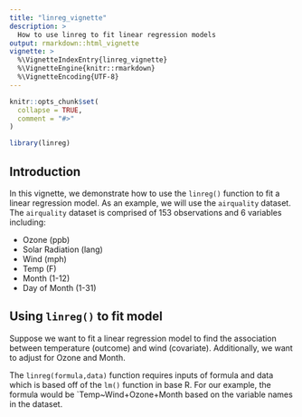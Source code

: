 ```yaml
---
title: "linreg_vignette"
description: >
  How to use linreg to fit linear regression models
output: rmarkdown::html_vignette
vignette: >
  %\VignetteIndexEntry{linreg_vignette}
  %\VignetteEngine{knitr::rmarkdown}
  %\VignetteEncoding{UTF-8}
---
```


```r
knitr::opts_chunk$set(
  collapse = TRUE,
  comment = "#>"
)
```

```r
library(linreg)
```

## Introduction

In this vignette, we demonstrate how to use the `linreg()` function to fit a linear regression model. As an example, we will use the `airquality` dataset. The `airquality` dataset is comprised of 153 observations and 6 variables including:

-   Ozone (ppb)
-   Solar Radiation (lang)
-   Wind (mph)
-   Temp (F)
-   Month (1-12)
-   Day of Month (1-31)

## Using `linreg()` to fit model

Suppose we want to fit a linear regression model to find the association between temperature (outcome) and wind (covariate). Additionally, we want to adjust for Ozone and Month.

The `linreg(formula,data)` function requires inputs of formula and data which is based off of the `lm()` function in base R. For our example, the formula would be `Temp~Wind+Ozone+Month based on the variable names in the dataset.

```r

```







